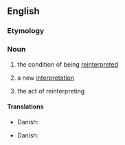 {{also|réinterprétation}}

==English==

===Etymology===
{{prefix|en|re|interpretation}}

===Noun===
{{en-noun|~}}

# {{lb|en|uncountable}} the condition of being [[reinterpret]]ed
# {{lb|en|countable}} a new [[interpretation]]
# {{lb|da|countable}} the act of reinterpreting

====Translations====
{{trans-top|a new interpretation}}
* Danish: {{t|da|omfortolkning|c}}
{{trans-mid}}
{{trans-bottom}}
{{trans-top|the act of reinterpreting}}
* Danish: {{t|da|omfortolkning|c}}
{{trans-mid}}
{{trans-bottom}}